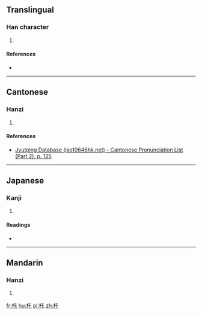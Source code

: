 ==Translingual==

===Han character===
{{Han char|rn=75|rad=木|as=03|sn=7|four=|canj=DHP|ids=⿰木乇}}

# {{defn|Han|sort=木03}}

====References====
* {{Han ref|kx=0511.200|dkj=14467|dj=0897.030|hdz=21160.080|uh=6754|ud=26452}}

----

==Cantonese==

===Hanzi===
{{yue-hanzi|jyut=[[tok3]]|y=tok3}}

# {{defn|lang=yue|sort=木03}}

====References====
*[http://www.iso10646hk.net/jp/document/download.jsp Jyutping Database (iso10646hk.net) - Cantonese Pronunciation List (Part 2), p. 125]

----

==Japanese==

===Kanji===
{{ja-kanji|grade=|rs=木03}}

# {{defn|lang=ja|sort=木03}}

====Readings====
* {{ja-readings|on=[[たく]] (taku), [[ちゃく]] (chaku)|kun=[[うつぎ]] (utsugi), [[さけこし]] (sakekoshi)}}

----

==Mandarin==

===Hanzi===
{{cmn-hanzi|pin=[[tuō]] ([[tuo1]])|wg=t'o<sup>1</sup>}}

# {{defn|lang=cmn|sort=木03}}

[[fr:杔]]
[[hu:杔]]
[[pl:杔]]
[[zh:杔]]